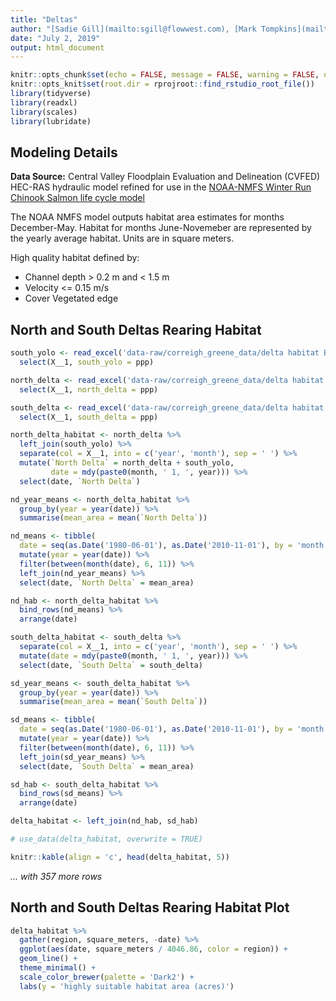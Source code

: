 ```yaml
---
title: "Deltas"
author: "[Sadie Gill](mailto:sgill@flowwest.com), [Mark Tompkins](mailto:mtompkins@flowwest.com)"
date: "July 2, 2019"
output: html_document
---
```


```r
knitr::opts_chunk$set(echo = FALSE, message = FALSE, warning = FALSE, out.width = '100%')
knitr::opts_knit$set(root.dir = rprojroot::find_rstudio_root_file())
library(tidyverse)
library(readxl)
library(scales)
library(lubridate)
```

## Modeling Details
**Data Source:**
Central Valley Floodplain Evaluation and Delineation (CVFED) HEC-RAS hydraulic model refined for use in the [NOAA-NMFS Winter Run Chinook Salmon life cycle model](https://s3-us-west-2.amazonaws.com/cvpiahabitat-r-package/cvpia-sit-model-inputs/HendrixEtAl2014_Winter_Run_Model_Tech_Memo.pdf)

The NOAA NMFS model outputs habitat area estimates for months December-May. Habitat for months June-Novemeber are represented by the yearly average habitat. Units are in square meters.

High quality habitat defined by:

* Channel depth > 0.2 m and < 1.5 m
* Velocity <= 0.15 m/s
* Cover Vegetated edge

## North and South Deltas Rearing Habitat

```r
south_yolo <- read_excel('data-raw/correigh_greene_data/delta habitat By Region.xlsx', sheet = 3, skip = 1) %>%
  select(X__1, south_yolo = ppp)

north_delta <- read_excel('data-raw/correigh_greene_data/delta habitat By Region.xlsx', sheet = 4, skip = 1)  %>%
  select(X__1, north_delta = ppp)

south_delta <- read_excel('data-raw/correigh_greene_data/delta habitat By Region.xlsx', sheet = 5, skip = 1) %>%
  select(X__1, south_delta = ppp)

north_delta_habitat <- north_delta %>%
  left_join(south_yolo) %>%
  separate(col = X__1, into = c('year', 'month'), sep = ' ') %>%
  mutate(`North Delta` = north_delta + south_yolo,
         date = mdy(paste0(month, ' 1, ', year))) %>%
  select(date, `North Delta`)

nd_year_means <- north_delta_habitat %>%
  group_by(year = year(date)) %>%
  summarise(mean_area = mean(`North Delta`))

nd_means <- tibble(
  date = seq(as.Date('1980-06-01'), as.Date('2010-11-01'), by = 'month')) %>%
  mutate(year = year(date)) %>%
  filter(between(month(date), 6, 11)) %>%
  left_join(nd_year_means) %>%
  select(date, `North Delta` = mean_area)

nd_hab <- north_delta_habitat %>%
  bind_rows(nd_means) %>%
  arrange(date)

south_delta_habitat <- south_delta %>%
  separate(col = X__1, into = c('year', 'month'), sep = ' ') %>%
  mutate(date = mdy(paste0(month, ' 1, ', year))) %>%
  select(date, `South Delta` = south_delta)

sd_year_means <- south_delta_habitat %>%
  group_by(year = year(date)) %>%
  summarise(mean_area = mean(`South Delta`))

sd_means <- tibble(
  date = seq(as.Date('1980-06-01'), as.Date('2010-11-01'), by = 'month')) %>%
  mutate(year = year(date)) %>%
  filter(between(month(date), 6, 11)) %>%
  left_join(sd_year_means) %>%
  select(date, `South Delta` = mean_area)

sd_hab <- south_delta_habitat %>%
  bind_rows(sd_means) %>%
  arrange(date)

delta_habitat <- left_join(nd_hab, sd_hab)

# use_data(delta_habitat, overwrite = TRUE)

knitr::kable(align = 'c', head(delta_habitat, 5))
```

*... with 357 more rows*

## North and South Deltas Rearing Habitat Plot

```r

delta_habitat %>% 
  gather(region, square_meters, -date) %>% 
  ggplot(aes(date, square_meters / 4046.86, color = region)) +
  geom_line() +
  theme_minimal() +
  scale_color_brewer(palette = 'Dark2') +
  labs(y = 'highly suitable habitat area (acres)')
```
